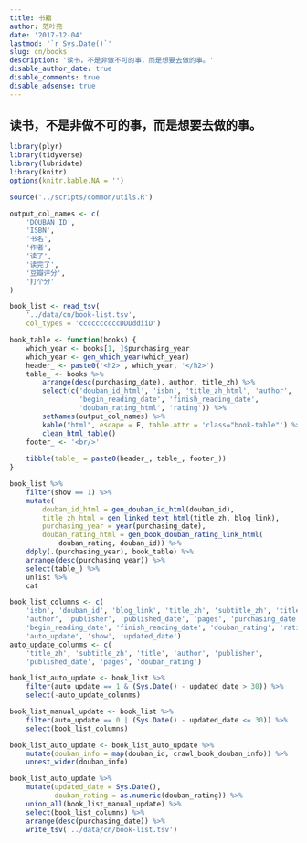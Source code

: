 ```yaml
---
title: 书籍
author: 范叶亮
date: '2017-12-04'
lastmod: '`r Sys.Date()`'
slug: cn/books
description: '读书，不是非做不可的事，而是想要去做的事。'
disable_author_date: true
disable_comments: true
disable_adsense: true
---
```


## 读书，不是非做不可的事，而是想要去做的事。

```r
library(plyr)
library(tidyverse)
library(lubridate)
library(knitr)
options(knitr.kable.NA = '')

source('../scripts/common/utils.R')
```

```r
output_col_names <- c(
    'DOUBAN ID',
    'ISBN',
    '书名',
    '作者',
    '读了',
    '读完了',
    '豆瓣评分',
    '打个分'
)

book_list <- read_tsv(
    '../data/cn/book-list.tsv',
    col_types = 'ccccccccccDDDddiiD')

book_table <- function(books) {
    which_year <- books[1, ]$purchasing_year
    which_year <- gen_which_year(which_year)
    header_ <- paste0('<h2>', which_year, '</h2>')
    table_ <- books %>%
        arrange(desc(purchasing_date), author, title_zh) %>%
        select(c('douban_id_html', 'isbn', 'title_zh_html', 'author',
                 'begin_reading_date', 'finish_reading_date',
                 'douban_rating_html', 'rating')) %>%
        setNames(output_col_names) %>%
        kable("html", escape = F, table.attr = 'class="book-table"') %>%
        clean_html_table()
    footer_ <- '<br/>'
    
    tibble(table_ = paste0(header_, table_, footer_))
}

book_list %>%
    filter(show == 1) %>%
    mutate(
        douban_id_html = gen_douban_id_html(douban_id),
        title_zh_html = gen_linked_text_html(title_zh, blog_link),
        purchasing_year = year(purchasing_date),
        douban_rating_html = gen_book_douban_rating_link_html(
            douban_rating, douban_id)) %>%
    ddply(.(purchasing_year), book_table) %>%
    arrange(desc(purchasing_year)) %>%
    select(table_) %>%
    unlist %>%
    cat
```

```r
book_list_columns <- c(
    'isbn', 'douban_id', 'blog_link', 'title_zh', 'subtitle_zh', 'title',
    'author', 'publisher', 'published_date', 'pages', 'purchasing_date',
    'begin_reading_date', 'finish_reading_date', 'douban_rating', 'rating',
    'auto_update', 'show', 'updated_date')
auto_update_colunms <- c(
    'title_zh', 'subtitle_zh', 'title', 'author', 'publisher',
    'published_date', 'pages', 'douban_rating')

book_list_auto_update <- book_list %>%
    filter(auto_update == 1 & (Sys.Date() - updated_date > 30)) %>%
    select(-auto_update_colunms)

book_list_manual_update <- book_list %>%
    filter(auto_update == 0 | (Sys.Date() - updated_date <= 30)) %>%
    select(book_list_columns)

book_list_auto_update <- book_list_auto_update %>%
    mutate(douban_info = map(douban_id, crawl_book_douban_info)) %>%
    unnest_wider(douban_info)

book_list_auto_update %>%
    mutate(updated_date = Sys.Date(),
           douban_rating = as.numeric(douban_rating)) %>%
    union_all(book_list_manual_update) %>%
    select(book_list_columns) %>%
    arrange(desc(purchasing_date)) %>%
    write_tsv('../data/cn/book-list.tsv')
```
